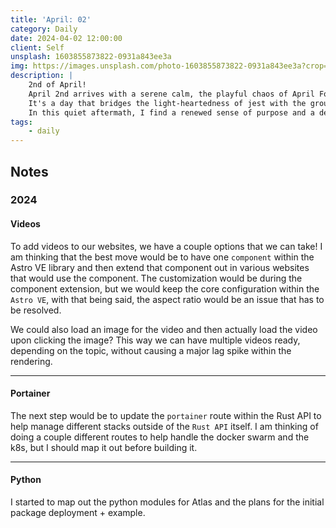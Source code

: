 ```yaml
---
title: 'April: 02'
category: Daily
date: 2024-04-02 12:00:00
client: Self
unsplash: 1603855873822-0931a843ee3a
img: https://images.unsplash.com/photo-1603855873822-0931a843ee3a?crop=entropy&cs=srgb&fm=jpg&ixid=MnwzNjM5Nzd8MHwxfHJhbmRvbXx8fHx8fHx8fDE2ODE3NDg2ODY&ixlib=rb-4.0.3&q=85
description: |
    2nd of April!
    April 2nd arrives with a serene calm, the playful chaos of April Fool's Day having retreated into memory, leaving behind a day for reflection and the ordinary pace of life.
    It's a day that bridges the light-heartedness of jest with the groundedness of routine, reminding us of life's delicate balance between joy and duty. 
    In this quiet aftermath, I find a renewed sense of purpose and a deeper appreciation for the unexpected moments of laughter and the comforting rhythm of the everyday.
tags:
    - daily
---
```





<MDXJS>

## Notes

</MDXJS>

<MDXJS>

### 2024

<MDXJS>

#### Videos

To add videos to our websites, we have a couple options that we can take!
I am thinking that the best move would be to have one `component` within the Astro VE library and then extend that component out in various websites that would use the component.
The customization would be during the component extension, but we would keep the core configuration within the `Astro VE`, with that being said, the aspect ratio would be an issue that has to be resolved.

We could also load an image for the video and then actually load the video upon clicking the image? This way we can have multiple videos ready, depending on the topic, without causing a major lag spike within the rendering.

</MDXJS>

---

<MDXJS>

#### Portainer

The next step would be to update the `portainer` route within the Rust API to help manage different stacks outside of the `Rust API` itself.
I am thinking of doing a couple different routes to help handle the docker swarm and the k8s, but I should map it out before building it.

</MDXJS>

---

<MDXJS>

#### Python

I started to map out the python modules for Atlas and the plans for the initial package deployment + example.


</MDXJS>



</MDXJS>